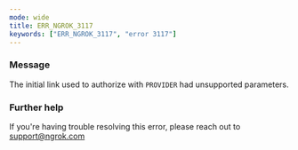 ```yaml
---
mode: wide
title: ERR_NGROK_3117
keywords: ["ERR_NGROK_3117", "error 3117"]
---
```



### Message

The initial link used to authorize with `PROVIDER` had unsupported parameters.

<ErrorDetails />

### Further help

If you're having trouble resolving this error, please reach out to [support@ngrok.com](mailto:support@ngrok.com?subject=Help%20with%20ERR_NGROK_3117)
